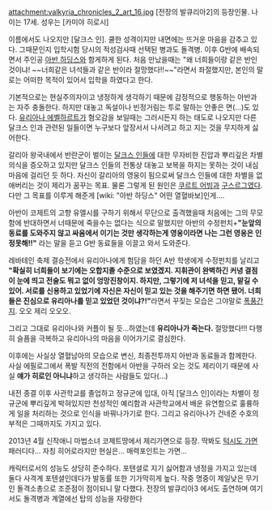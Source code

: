 attachment:valkyria_chronicles_2_art_16.jpg
[전장의 발큐리아2]의 등장인물. 나이는 17세. 성우는 [카미야 히로시]

이름에서도 나오지만 [달크스 인]. 쿨한 성격이지만 내면에는 뜨거운 마음을 감추고 있다. 그때문인지 입학시험 당시의 적성검사때 선택된 병과도 돌격병. 이후 G반에 배속되면서 주인공 [[아반 하딩스]]와 함게하게 된다. 처음 만났을때는 "왜 너희들이랑 같은 반인 것이냐! ~~너희같은 녀석들과 같은 반이라 절망했다!!~~"라면서 좌절했지만, 본인의 말로는 어떠한 목적이 있어서 입학을 하였다고 한다.

기본적으로는 현실주의자이고 냉정하게 생각하기 때문에 감정적으로 행동하는 아반과는 자주 충돌한다. 하지만 대놓고 독설이나 빈정거림는 투로 말하는 안좋은 면(...)도 있다. [[유리아나 에벨하르트]]가 혐오감을 보일때는 그러시든지 하는 태도로 나오지만 다른 달크스 인과 관련된 일들이면 누구보다 앞장서서 나서려고 하고 지는 것을 무지하게 싫어한다.

갈리아 왕국내에서 반란군이 벌이는 [[달크스 인]]들에 대한 무자비한 진압과 뿌리깊은 차별의식을 증오하고 있지만 달크스 인들의 전통상 대놓고 보복을 하지는 못하는 것이 내심 마음에 걸리던 듯 하다. 자신이 갈리아의 영웅이 됨으로써 달크스 인들에 대한 차별을 없애버리는 것이 제리가 꿈꾸는 목표. 물론 그렇게 된 원인은 [[쿠르트 어빙]]과 [[구스르그]]였다. 다만 그 목표를 이루게 해준게 [wiki: "아반 하딩스" 어떤 열혈바보]인게....

아반이 코제트의 고향 유엘시를 구하기 위해서 무단으로 출격했을때 처음에는 그의 무모함에 반대하면서 너때문에 죽을수는 없다는 식으로 말했지만 아반의 수정펀치+'''"눈앞의 동료를 도와주지 않고 싸움에서 이기는 것만 생각하는게 영웅이라면 나는 그런 영웅은 인정못해!!"''' 라는 말을 듣고 G반 동료들을 이끌고 와서 도와준다.

레바테인 축제 결승전에서 유리아나에게 험담을 하던 A반 학생에게 수정펀치를 날리고 '''"확실히 너희들이 보기에는 오합지졸 수준으로 보였겠지. 지휘관이 완벽하긴 커녕 결점이 눈에 띄고 전술도 뭐고 없이 엉망진창이지. 하지만, 그렇기에 저 녀석을 믿고, 맡길 수 있어. 서로를 신용하고 있었기에 자신은 자신이 믿고 있는 것을 해주기면 하면 됐어. 너희들은 진심으로 유리아나를 믿고 있었던 것이냐?!"'''라면서 꾸짖는 모습은 그야말로 [[폭풍간지]]. 오오 제리 오오오.

그리고 그대로 유리아나와 커플이 될 듯…하였는데 '''유리아나가 죽는다.''' 절망했다!!! 다행히 슬픔을 극복하고 유리아나의 마음을 이어가기로 결심한다.

이후에는 사실상 열혈남아의 모습으로 변신, 최종전투까지 아반과 동료들과 함께한다. 사실 에필로그에서 폭발 직전의 전함에서 아반을 구하러 오는 것도 제리이기 때문에 사실 '''얘가 히로인 아니냐'''하고 생각하는 사람들도 있다(…)

내전 종결 이후 사관학교를 졸업하고 정규군에 입대, 아직 [달크스 인]이라는 차별이 정규군에 뿌리깊게 박혀있지만 천성적인 예리함과 사관학교에서 배운 유연함으로 훌륭하게 일을 처리하는 것으로 인식을 바꿔나가기로 한다. 그리고 유리아나가 건네준 수호의 부적은 그때까지도 가지고 있다.

2013년 4월 신작애니 마법소녀 코제트땅에서 제리가면으로 등장. 딱봐도 [[턱시도 가면]] 패러디다... 자칭 히어로라지만 현실은... 매력포인트는 가면...

캐릭터로서의 성능도 상당히 준수하다. 포텐셜로 지기 싫어함과 냉정을 가지고 있는데 둘다 사격계 포텐셜인데다가 발동률 또한 기가막히게 높다. 작중 명중이 제일낮은 무기인 돌격소총으로 조준점이 점이되니 말 다했다.
전장의 발큐리아3 에서도 출연하며 여기서도 돌격병과 계열에선 탑의 성능을 자랑한다
